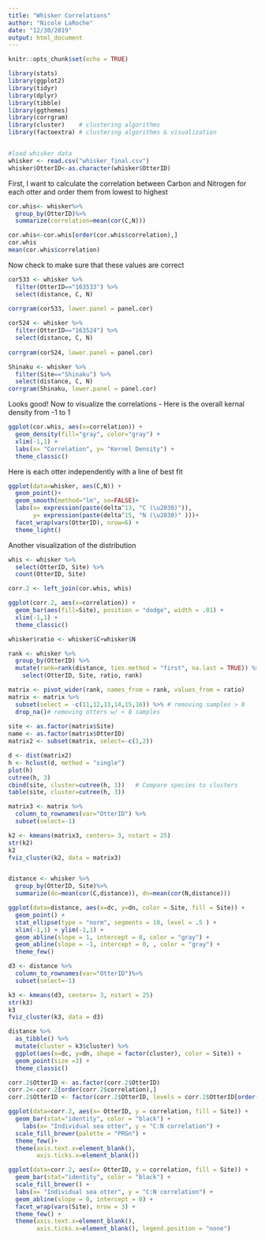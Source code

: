 ```yaml
---
title: "Whisker Correlations"
author: "Nicole LaRoche"
date: "12/30/2019"
output: html_document
---
```


```r
knitr::opts_chunk$set(echo = TRUE)
```


```r
library(stats)
library(ggplot2)
library(tidyr)
library(dplyr)
library(tibble)
library(ggthemes)
library(corrgram)
library(cluster)    # clustering algorithms
library(factoextra) # clustering algorithms & visualization


#load whisker data
whisker <- read.csv("whisker_final.csv")
whisker$OtterID<-as.character(whisker$OtterID)
```


First, I want to calculate the correlation between Carbon and Nitrogen for each otter and order them from lowest to highest

``` r
cor.whis<- whisker%>%
  group_by(OtterID)%>%
  summarize(correlation=mean(cor(C,N)))

cor.whis<-cor.whis[order(cor.whis$correlation),]
cor.whis
mean(cor.whis$correlation)

```

Now check to make sure that these values are correct

```r
cor533 <- whisker %>%
  filter(OtterID=="163533") %>%
  select(distance, C, N)
  
corrgram(cor533, lower.panel = panel.cor)

cor524 <- whisker %>%
  filter(OtterID=="163524") %>%
  select(distance, C, N)
  
corrgram(cor524, lower.panel = panel.cor)

Shinaku <- whisker %>%
  filter(Site=="Shinaku") %>%
  select(distance, C, N)
corrgram(Shinaku, lower.panel = panel.cor)
```


Looks good! Now to visualize the correlations - Here is the overall kernal density from -1 to 1 

```r
ggplot(cor.whis, aes(x=correlation)) +
  geom_density(fill="gray", color="gray") +
  xlim(-1,1) +
  labs(x= "Correlation", y= "Kernel Density") +
  theme_classic()
```

 
Here is each otter independently with a line of best fit 

```r
ggplot(data=whisker, aes(C,N)) +
  geom_point()+
  geom_smooth(method="lm", se=FALSE)+
  labs(x= expression(paste(delta^13, "C (\u2030)")), 
       y= expression(paste(delta^15, "N (\u2030)" )))+
  facet_wrap(vars(OtterID), nrow=6) +
  theme_light()
```

Another visualization of the distribution

```r
whis <- whisker %>%
  select(OtterID, Site) %>%
  count(OtterID, Site)

corr.2 <- left_join(cor.whis, whis)

ggplot(corr.2, aes(x=correlation)) +
  geom_bar(aes(fill=Site), position = "dodge", width = .01) +
  xlim(-1,1) +
  theme_classic()
```


```r
whisker$ratio <- whisker$C+whisker$N

rank <- whisker %>%
  group_by(OtterID) %>%
  mutate(rank=rank(distance, ties.method = "first", na.last = TRUE)) %>%
    select(OtterID, Site, ratio, rank)

matrix <- pivot_wider(rank, names_from = rank, values_from = ratio)
matrix <- matrix %>%
  subset(select = -c(11,12,13,14,15,16)) %>% # removing samples > 8 
  drop_na()# removing otters w/ < 8 samples
  
site <- as.factor(matrix$Site)
name <- as.factor(matrix$OtterID)
matrix2 <- subset(matrix, select=-c(1,2))


```

```r
d <- dist(matrix2)
h <- hclust(d, method = "single")
plot(h)
cutree(h, 3)
cbind(site, cluster=cutree(h, 3))	# Compare species to clusters
table(site, cluster=cutree(h, 3))
```
```r
matrix3 <- matrix %>% 
  column_to_rownames(var="OtterID") %>%
  subset(select=-1)

k2 <- kmeans(matrix3, centers= 3, nstart = 25)
str(k2)
k2
fviz_cluster(k2, data = matrix3)
```

```r

```


```r
distance <- whisker %>%
  group_by(OtterID, Site)%>%
  summarize(dc=mean(cor(C,distance)), dn=mean(cor(N,distance)))

```

```r
ggplot(data=distance, aes(x=dc, y=dn, color = Site, fill = Site)) +
  geom_point() +
  stat_ellipse(type = "norm", segments = 10, level = .5 ) + 
  xlim(-1,1) + ylim(-1,1) +
  geom_abline(slope = 1, intercept = 0, color = "gray") +
  geom_abline(slope = -1, intercept = 0, , color = "gray") +
  theme_few()
```

```r
d3 <- distance %>% 
  column_to_rownames(var="OtterID")%>%
  subset(select=-1)

k3 <- kmeans(d3, centers= 3, nstart = 25)
str(k3)
k3
fviz_cluster(k3, data = d3)

distance %>%
  as_tibble() %>%
  mutate(cluster = k3$cluster) %>%
  ggplot(aes(x=dc, y=dn, shape = factor(cluster), color = Site)) +
  geom_point(size =3) +
  theme_classic()
```

```r
corr.2$OtterID <- as.factor(corr.2$OtterID)
corr.2<-corr.2[order(corr.2$correlation),]
corr.2$OtterID <- factor(corr.2$OtterID, levels = corr.2$OtterID[order(corr.2$correlation)])

ggplot(data=corr.2, aes(x= OtterID, y = correlation, fill = Site)) +
  geom_bar(stat="identity", color = "black") +
    labs(x= "Individual sea otter", y = "C:N correlation") +
  scale_fill_brewer(palette = "PRGn") +
  theme_few()+
  theme(axis.text.x=element_blank(),
        axis.ticks.x=element_blank())
```

```r
ggplot(data=corr.2, aes(x= OtterID, y = correlation, fill = Site)) +
  geom_bar(stat="identity", color = "black") +
  scale_fill_brewer() +
  labs(x= "Individual sea otter", y = "C:N correlation") +
  geom_abline(slope = 0, intercept = 0) +
  facet_wrap(vars(Site), nrow = 3) +
  theme_few() +
  theme(axis.text.x=element_blank(),
        axis.ticks.x=element_blank(), legend.position = "none")
```

